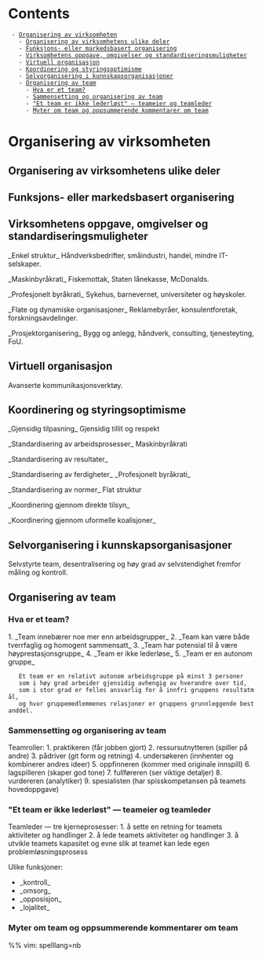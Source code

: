 = Contents =
  - [[#Organisering av virksomheten|Organisering av virksomheten]]
    - [[#Organisering av virksomheten#Organisering av virksomhetens ulike deler|Organisering av virksomhetens ulike deler]]
    - [[#Organisering av virksomheten#Funksjons- eller markedsbasert organisering|Funksjons- eller markedsbasert organisering]]
    - [[#Organisering av virksomheten#Virksomhetens oppgave, omgivelser og standardiseringsmuligheter|Virksomhetens oppgave, omgivelser og standardiseringsmuligheter]]
    - [[#Organisering av virksomheten#Virtuell organisasjon|Virtuell organisasjon]]
    - [[#Organisering av virksomheten#Koordinering og styringsoptimisme|Koordinering og styringsoptimisme]]
    - [[#Organisering av virksomheten#Selvorganisering i kunnskapsorganisasjoner|Selvorganisering i kunnskapsorganisasjoner]]
    - [[#Organisering av virksomheten#Organisering av team|Organisering av team]]
      - [[#Organisering av virksomheten#Organisering av team#Hva er et team?|Hva er et team?]]
      - [[#Organisering av virksomheten#Organisering av team#Sammensetting og organisering av team|Sammensetting og organisering av team]]
      - [[#Organisering av virksomheten#Organisering av team#"Et team er ikke lederløst" — teameier og teamleder|"Et team er ikke lederløst" — teameier og teamleder]]
      - [[#Organisering av virksomheten#Organisering av team#Myter om team og oppsummerende kommentarer om team|Myter om team og oppsummerende kommentarer om team]]

= Organisering av virksomheten =

== Organisering av virksomhetens ulike deler ==

== Funksjons- eller markedsbasert organisering ==

== Virksomhetens oppgave, omgivelser og standardiseringsmuligheter ==

_Enkel struktur_
Håndverksbedrifter, småindustri, handel, mindre IT-selskaper.

_Maskinbyråkrati_
Fiskemottak, Staten lånekasse, McDonalds.

_Profesjonelt byråkrati_
Sykehus, barnevernet, universiteter og høyskoler.

_Flate og dynamiske organisasjoner_
Reklamebyråer, konsulentforetak, forskningsavdelinger.

_Prosjektorganisering_
Bygg og anlegg, håndverk, consulting, tjenesteyting, FoU.

== Virtuell organisasjon ==

Avanserte kommunikasjonsverktøy.

== Koordinering og styringsoptimisme ==

_Gjensidig tilpasning_
Gjensidig tillit og respekt

_Standardisering av arbeidsprosesser_
Maskinbyråkrati

_Standardisering av resultater_

_Standardisering av ferdigheter_
_Profesjonelt byråkrati_

_Standardisering av normer_
Flat struktur

_Koordinering gjennom direkte tilsyn_

_Koordinering gjennom uformelle koalisjoner_

== Selvorganisering i kunnskapsorganisasjoner ==

Selvstyrte team, desentralisering og høy grad av selvstendighet fremfor måling og kontroll.

== Organisering av team ==

=== Hva er et team? ===

1. _Team innebærer noe mer enn arbeidsgrupper_
2. _Team kan være både tverrfaglig og homogent sammensatt_
3. _Team har potensial til å være høyprestasjonsgruppe_
4. _Team er ikke lederløse_
5. _Team er en autonom gruppe_

    Et team er en relativt autonom arbeidsgruppe på minst 3 personer
    som i høy grad arbeider gjensidig avhengig av hverandre over tid,
    som i stor grad er felles ansvarlig for å innfri gruppens resultatmål,
    og hvor gruppemedlemmenes relasjoner er gruppens grunnleggende bestanddel.

=== Sammensetting og organisering av team ===

Teamroller:
1. praktikeren (får jobben gjort)
2. ressursutnytteren (spiller på andre)
3. pådriver (git form og retning)
4. undersøkeren (innhenter og kombinerer andres ideer)
5. oppfinneren (kommer med originale innspill)
6. lagspilleren (skaper god tone)
7. fullføreren (ser viktige detaljer)
8. vurdereren (analytiker)
9. spesialisten (har spisskompetansen på teamets hovedoppgave)

=== "Et team er ikke lederløst" — teameier og teamleder ===

Teamleder — tre kjerneprosesser:
1. å sette en retning for teamets aktiviteter og handlinger
2. å lede teamets aktiviteter og handlinger
3. å utvikle teamets kapasitet og evne slik at teamet kan lede egen problemløsningsprosess

Ulike funksjoner:
* _kontroll_
* _omsorg_
* _opposisjon_
* _lojalitet_

=== Myter om team og oppsummerende kommentarer om team ===

%% vim: spelllang=nb
